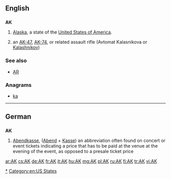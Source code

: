 {{also|Appendix:Variations of "ak"}}
==English==
{{wikipedia}}

==={{abbreviation}}===
'''AK'''

# {{US}} [[Alaska]], a state of the [[United States of America]].
# an [[AK-47]], [[AK-74]], or related assault rifle (Avtomat Kalasnikova or [[Kalashnikov]])

===See also===
* [[AR]]

===Anagrams===
* [[ka#English|ka]]

[[Category:en:Alaska|*]]
[[Category:en:US States]]

----

==German==

==={{abbreviation|lang=de}}===
'''AK'''

# [[Abendkasse]], ([[Abend]] + [[Kasse]]) an abbreviation often found on concert or event tickets indicating a price that has to be paid at the venue at the evening of the event, as opposed to a presale ticket price

[[ar:AK]]
[[cs:AK]]
[[de:AK]]
[[fr:AK]]
[[it:AK]]
[[hu:AK]]
[[mg:AK]]
[[pl:AK]]
[[ru:AK]]
[[fi:AK]]
[[tr:AK]]
[[vi:AK]]